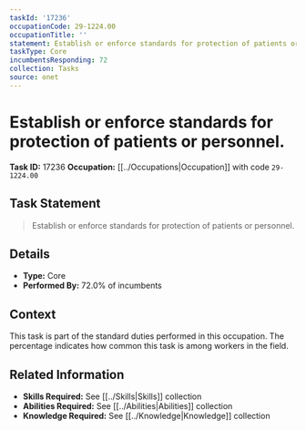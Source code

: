 ```yaml
---
taskId: '17236'
occupationCode: 29-1224.00
occupationTitle: ''
statement: Establish or enforce standards for protection of patients or personnel.
taskType: Core
incumbentsResponding: 72
collection: Tasks
source: onet
---
```

# Establish or enforce standards for protection of patients or personnel.

**Task ID:** 17236
**Occupation:** [[../Occupations|Occupation]] with code `29-1224.00`

## Task Statement

> Establish or enforce standards for protection of patients or personnel.

## Details

- **Type:** Core
- **Performed By:** 72.0% of incumbents

## Context

This task is part of the standard duties performed in this occupation. The percentage indicates how common this task is among workers in the field.

## Related Information

- **Skills Required:** See [[../Skills|Skills]] collection
- **Abilities Required:** See [[../Abilities|Abilities]] collection
- **Knowledge Required:** See [[../Knowledge|Knowledge]] collection
